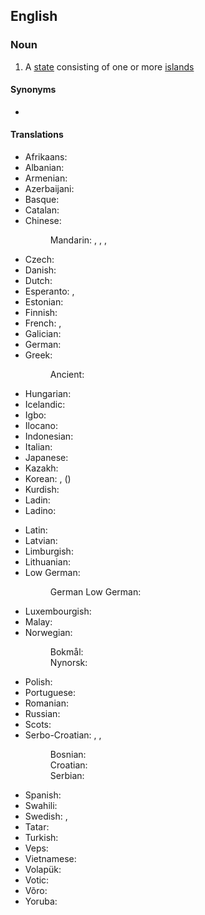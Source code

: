 {{also|island-state}}
==English==
{{wikipedia}}

===Noun===
{{en-noun}}

# A [[state]] consisting of one or more [[island]]s

====Synonyms====
* {{l|en|island country}}

====Translations====
{{trans-top|state consisting of one or more islands}}
* Afrikaans: {{t|af|eilandnasie}}
* Albanian: {{t|sq|shtet ishullor}}
* Armenian: {{t|hy|կղզի-պետություն}}
* Azerbaijani: {{t|az|ada ölkəsi}}
* Basque: {{t|eu|uharte-estatu}}
* Catalan: {{t|ca|estat insular}}
* Chinese:
*: Mandarin: {{t|cmn|島嶼國家|sc=Hani}}, {{t|cmn|岛屿国家|tr=dǎoyǔ guójiā|sc=Hani}}, {{t+|cmn|島國|sc=Hani}}, {{t+|cmn|岛国|tr=dǎoguó|sc=Hani}}
* Czech: {{t|cs|ostrovní stát}}
* Danish: {{t|da|østat}}
* Dutch: {{t+|nl|eilandstaat|m}}
* Esperanto: {{t|eo|landinsulo}}, {{t|eo|insula lando}}
* Estonian: {{t|et|saareriik}}
* Finnish: {{t+|fi|saarivaltio}}
* French: {{t+|fr|pays insulaire|m}}, {{t|fr|état insulaire|m}}
* Galician: {{t|gl|estado insular}}
* German: {{t+|de|Inselstaat|m}}
* Greek: {{t|el|νησιωτικό κράτος}}
*: Ancient: {{t-needed|grc}}
* Hungarian: {{t+|hu|szigetország}}
* Icelandic: {{t+|is|eyríki|n}}
* Igbo: {{t-needed|ig}}
* Ilocano: {{t|ilo|pagilian nga isla}}
* Indonesian: {{t-needed|id}}
* Italian: {{t|it|stato insulare|m}}
* Japanese: {{t+|ja|島国|tr=しまぐに, shimaguni|sc=Jpan}}
* Kazakh: {{t|kk|аралдық ел|sc=Cyrl}}
* Korean: {{t+|ko|섬나라}}, {{t|ko|도국|sc=Kore}} ({{t+|ko|島國|sc=Kore}})
* Kurdish: {{t|ku|dewleta giravî}}
* Ladin: {{t-needed|lld}}
* Ladino: {{t-needed|lad}}
{{trans-mid}}
* Latin: {{t|la|civitas insularis}}
* Latvian: {{t|lv|salu valts}}
* Limburgish: {{t|li|eilandjstaot}}
* Lithuanian: {{t-needed|lt}}
* Low German:
*: German Low German: {{t|nds-de|Inselstaat}}
* Luxembourgish: {{t|lb|inselstaat}}
* Malay: {{t|ms|negara kepulauan}}
* Norwegian:
*: Bokmål: {{t|nb|øystat}}
*: Nynorsk: {{t|nn|øystat}}
* Polish: {{t|pl|państwo wyspiarskie}}
* Portuguese: {{t|pt|estado insular|m}}
* Romanian: {{t|ro|țară insulară}}
* Russian: {{t|ru|островно́е госуда́рство|n}}
* Scots: {{t|sco|island kintra}}
* Serbo-Croatian: {{t|sh|arhipelaška država}}, {{t|sh|otočna država}}, {{t|sh|ostrvska država}}
*: Bosnian: {{t|sh|ostrvska država}}
*: Croatian: {{t|sh|otočna država}}
*: Serbian: {{t|sh|ostrvska država}}
* Spanish: {{t|es|estado insular|m}}
* Swahili: {{t|sw|nchi za visiwa|cn|cn}}
* Swedish: {{t+|sv|östat|c}}, {{t|sv|örike|c}}
* Tatar: {{t|tt|утрау-дәүләт}}
* Turkish: {{t+|tr|ada ülkesi}}
* Veps: {{t-needed|vep}}
* Vietnamese: {{t+|vi|đảo quốc}}
* Volapük: {{t-needed|vo}}
* Votic: {{t-needed|vot}}
* Võro: {{t-needed|vro}}
* Yoruba: {{t-needed|yo}}
{{trans-bottom}}